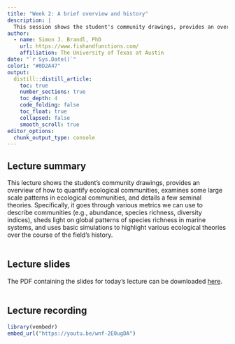 ```yaml
---
title: "Week 2: A brief overview and history"
description: |
  This session shows the student's community drawings, provides an overview of how to quantify ecological communities, examines some large scale patterns in ecological communities, and details a few seminal theories. 
author:
  - name: Simon J. Brandl, PhD
    url: https://www.fishandfunctions.com/
    affiliation: The University of Texas at Austin
date: "`r Sys.Date()`"
color1: "#0D2A47"
output:
  distill::distill_article:
    toc: true
    number_sections: true
    toc_depth: 4
    code_folding: false
    toc_float: true
    collapsed: false
    smooth_scroll: true
editor_options: 
  chunk_output_type: console
---
```


## Lecture summary

This lecture shows the student's community drawings, provides an overview of how to quantify ecological communities, examines some large scale patterns in ecological communities, and details a few seminal theories. Specifically, it goes through various metrics we can use to describe communities (e.g., abundance, species richness, diversity indices), sheds light on global patterns of species richness in marine systems, and uses basic simulations to highlight various ecological theories over the course of the field's history.
<br>
<br>

## Lecture slides

The PDF containing the slides for today's lecture can be downloaded [here](lectures/2_Intro to community ecology.pdf).
<br>
<br>

## Lecture recording

```r
library(vembedr)
embed_url("https://youtu.be/wnf-2E0ugDA")
```
<br>
<br>
